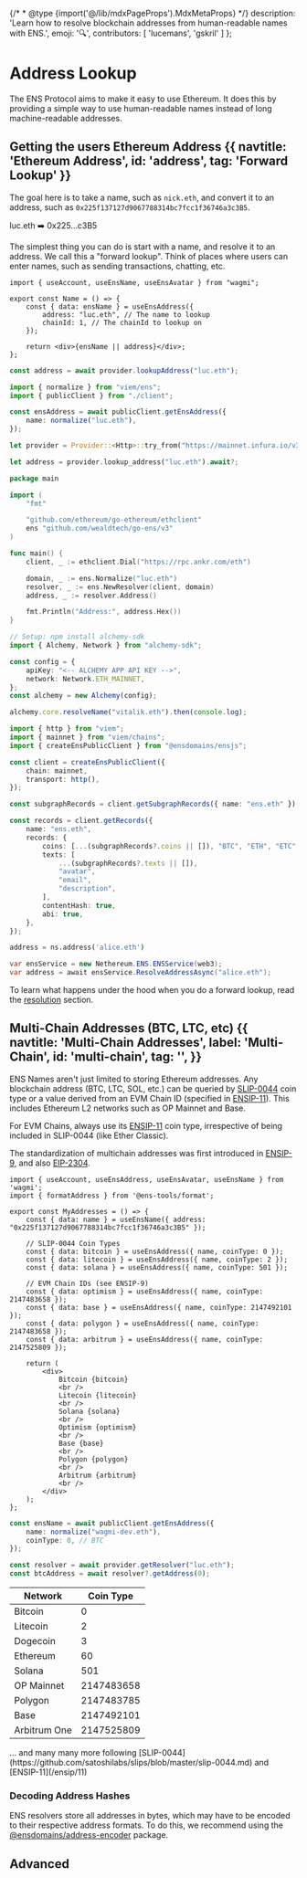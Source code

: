 {/* * @type {import('@/lib/mdxPageProps').MdxMetaProps} */}
    description: 'Learn how to resolve blockchain addresses from human-readable names with ENS.',
    emoji: '🔍',
    contributors: [
        'lucemans',
        'gskril'
    ]
};

# Address Lookup

The ENS Protocol aims to make it easy to use Ethereum.
It does this by providing a simple way to use human-readable names instead of long machine-readable addresses.

## Getting the users Ethereum Address {{ navtitle: 'Ethereum Address', id: 'address', tag: 'Forward Lookup' }}

The goal here is to take a name, such as `nick.eth`, and convert it to an address, such as `0x225f137127d9067788314bc7fcc1f36746a3c3B5`.

<div className="card1 px-8 py-4 flex justify-center gap-2">
    <span>luc.eth</span>
    <span>➡️</span>
    <span>0x225...c3B5</span>
</div>

The simplest thing you can do is start with a name, and resolve it to an address.
We call this a "forward lookup".
Think of places where users can enter names, such as sending transactions, chatting, etc.

<CodeGroup title="Forward Resolution">

```tsx {{ title: 'Wagmi (React)', language: 'tsx', meta: 'focus=4:9', variant: 'wagmi', link: 'https://wagmi.sh/react/hooks/useEnsAddress', stackblitz: 'https://stackblitz.com/edit/ens-wagmi-use-ens-address' }}
import { useAccount, useEnsName, useEnsAvatar } from "wagmi";

export const Name = () => {
    const { data: ensName } = useEnsAddress({
        address: "luc.eth", // The name to lookup
        chainId: 1, // The chainId to lookup on
    });

    return <div>{ensName || address}</div>;
};
```

```ts {{ title: 'Ethers.js (TS)', variant: 'ethers-v5' }}
const address = await provider.lookupAddress("luc.eth");
```

```ts {{ title: 'Viem (TS)', variant: 'viem', link: 'https://viem.sh/docs/ens/actions/getEnsAddress.html', stackblitz: 'https://stackblitz.com/edit/ens-viem-get-ens-address' }}
import { normalize } from "viem/ens";
import { publicClient } from "./client";

const ensAddress = await publicClient.getEnsAddress({
    name: normalize("luc.eth"),
});
```

```rust {{ variant: 'ethers-rs' }}
let provider = Provider::<Http>::try_from("https://mainnet.infura.io/v3/...")?;

let address = provider.lookup_address("luc.eth").await?;
```

```go {{ variant: 'go-ens' }}
package main

import (
	"fmt"

	"github.com/ethereum/go-ethereum/ethclient"
	ens "github.com/wealdtech/go-ens/v3"
)

func main() {
	client, _ := ethclient.Dial("https://rpc.ankr.com/eth")

	domain, _ := ens.Normalize("luc.eth")
	resolver, _ := ens.NewResolver(client, domain)
	address, _ := resolver.Address()

	fmt.Println("Address:", address.Hex())
}
```

```ts {{ title: 'Alchemy', variant: 'alchemy-sdk', link: "https://docs.alchemy.com/docs/how-to-resolve-ewallet-given-ens" }}
// Setup: npm install alchemy-sdk
import { Alchemy, Network } from "alchemy-sdk";

const config = {
    apiKey: "<-- ALCHEMY APP API KEY -->",
    network: Network.ETH_MAINNET,
};
const alchemy = new Alchemy(config);

alchemy.core.resolveName("vitalik.eth").then(console.log);
```

```ts {{ variant: 'ensjs', link: 'https://github.com/ensdomains/ensjs-v3/blob/feat/viem/docs/basics/fetching-a-profile.md' }}
import { http } from "viem";
import { mainnet } from "viem/chains";
import { createEnsPublicClient } from "@ensdomains/ensjs";

const client = createEnsPublicClient({
    chain: mainnet,
    transport: http(),
});

const subgraphRecords = client.getSubgraphRecords({ name: "ens.eth" });

const records = client.getRecords({
    name: "ens.eth",
    records: {
        coins: [...(subgraphRecords?.coins || []), "BTC", "ETH", "ETC", "SOL"],
        texts: [
            ...(subgraphRecords?.texts || []),
            "avatar",
            "email",
            "description",
        ],
        contentHash: true,
        abi: true,
    },
});
```

```python {{ variant: 'web3py' }}
address = ns.address('alice.eth')
```

```csharp {{ variant: "nethereum" }}
var ensService = new Nethereum.ENS.ENSService(web3);
var address = await ensService.ResolveAddressAsync("alice.eth");
```

</CodeGroup>

To learn what happens under the hood when you do a forward lookup, read the [resolution](/resolution) section.

## Multi-Chain Addresses (BTC, LTC, etc) {{ navtitle: 'Multi-Chain Addresses', label: 'Multi-Chain', id: 'multi-chain', tag: '', }}

ENS Names aren't just limited to storing Ethereum addresses.
Any blockchain address (BTC, LTC, SOL, etc.) can be queried by [SLIP-0044](https://github.com/satoshilabs/slips/blob/master/slip-0044.md) coin type or a value derived from an EVM Chain ID (specified in [ENSIP-11](/ensip/11)). This includes Ethereum L2 networks such as OP Mainnet and Base.

For EVM Chains, always use its [ENSIP-11](/ensip/11) coin type, irrespective of being included in SLIP-0044 (like Ether Classic).

The standardization of multichain addresses was first introduced in [ENSIP-9](/ensip/9), and also [EIP-2304](https://eips.ethereum.org/EIPS/eip-2304).

<CodeGroup title="Multichain Address Lookup">

```tsx {{ variant: 'wagmi', link: 'https://wagmi.sh/react/api/hooks/useEnsAddress', stackblitz: 'https://stackblitz.com/edit/ens-viem-get-ens-address' }}
import { useAccount, useEnsAddress, useEnsAvatar, useEnsName } from 'wagmi';
import { formatAddress } from '@ens-tools/format';

export const MyAddresses = () => {
    const { data: name } = useEnsName({ address: "0x225f137127d9067788314bc7fcc1f36746a3c3B5" });

    // SLIP-0044 Coin Types
    const { data: bitcoin } = useEnsAddress({ name, coinType: 0 });
    const { data: litecoin } = useEnsAddress({ name, coinType: 2 });
    const { data: solana } = useEnsAddress({ name, coinType: 501 });

    // EVM Chain IDs (see ENSIP-9)
    const { data: optimism } = useEnsAddress({ name, coinType: 2147483658 });
    const { data: base } = useEnsAddress({ name, coinType: 2147492101 });
    const { data: polygon } = useEnsAddress({ name, coinType: 2147483658 });
    const { data: arbitrum } = useEnsAddress({ name, coinType: 2147525809 });

    return (
        <div>
            Bitcoin {bitcoin}
            <br />
            Litecoin {litecoin}
            <br />
            Solana {solana}
            <br />
            Optimism {optimism}
            <br />
            Base {base}
            <br />
            Polygon {polygon}
            <br />
            Arbitrum {arbitrum}
            <br />
        </div>
    );
};
```

```ts {{ variant: 'viem', link: 'https://viem.sh/docs/ens/actions/getEnsAddress.html#cointype-optional', stackblitz: 'https://stackblitz.com/edit/ens-viem-get-ens-address' }}
const ensName = await publicClient.getEnsAddress({
    name: normalize("wagmi-dev.eth"),
    coinType: 0, // BTC
});
```

```ts {{ variant: 'ethers-v5', link: 'https://docs.ethers.org/v5/api/providers/provider/#EnsResolver' }}
const resolver = await provider.getResolver("luc.eth");
const btcAddress = await resolver?.getAddress(0);
```

</CodeGroup>

| Network      | Coin Type  |
| ------------ | ---------- |
| Bitcoin      | 0          |
| Litecoin     | 2          |
| Dogecoin     | 3          |
| Ethereum     | 60         |
| Solana       | 501        |
| OP Mainnet   | 2147483658 |
| Polygon      | 2147483785 |
| Base         | 2147492101 |
| Arbitrum One | 2147525809 |

<div className="w-full flex items-center justify-center gap-1">
    ... and many many more following
    [SLIP-0044](https://github.com/satoshilabs/slips/blob/master/slip-0044.md)
    and [ENSIP-11](/ensip/11)
</div>

### Decoding Address Hashes

ENS resolvers store all addresses in bytes, which may have to be encoded to their respective address formats. To do this, we recommend using the [@ensdomains/address-encoder](https://www.npmjs.com/package/@ensdomains/address-encoder) package.

## Advanced

<EmbedLink
    href="/resolution"
    title="In-Depth Resolution"
    tag="Advanced"
    description="To learn more about the resolution process, please read the Resolution section."
/>
